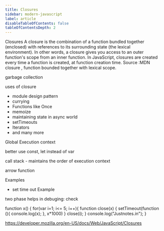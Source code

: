 ```yaml
---
title: Closures
sidebar: modern-javascript
label: article
disableTableOfContents: false
tableOfContentsDepth: 2
---
```


Closures
A closure is the combination of a function bundled together (enclosed) with references to its surrounding state (the lexical environment). In other words, a closure gives you access to an outer function's scope from an inner function. In JavaScript, closures are created every time a function is created, at function creation time.
Source :MDN
closure , function bounded together with lexical scope.

garbage collection

uses of closure

- module design pattern
- currying
- Functions like Once
- memoize
- maintaining state in async world
- setTimeouts
- Iterators
- and many more

Global Execution context

better use const, let instead of var

call stack - maintains the order of execution context

arrow function

Examples

- set time out Example

two phase helps in debuging: check

function x() {
for(var i=1; i<= 5; i++){
function close(x) {
setTimeout(function (){
console.log(x);
}, x\*1000)
}
close(i);
}
console.log("Justnotes.in");
}

https://developer.mozilla.org/en-US/docs/Web/JavaScript/Closures



